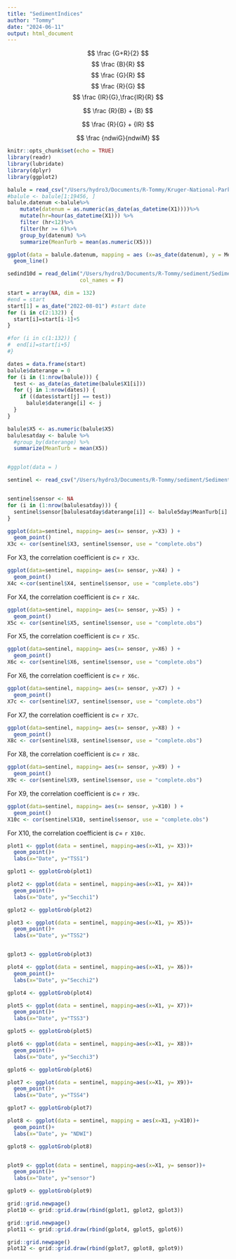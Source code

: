 ```yaml
---
title: "SedimentIndices"
author: "Tommy"
date: "2024-06-11"
output: html_document
---
```


$$
\frac {G+R}{2}
$$
$$
\frac {B}{R}
$$
$$
\frac {G}{R}
$$
$$
\frac {R}{G}
$$
$$
\frac {IR}{G},\frac{IR}{R}
$$

$$
\frac {R}{B} + {B}
$$

$$
\frac {R}{G} + {IR}
$$

$$
\frac {ndwiG}{ndwiM}
$$

```r
knitr::opts_chunk$set(echo = TRUE)
library(readr)
library(lubridate)
library(dplyr)
library(ggplot2)
```


```r
balule = read_csv("/Users/hydro3/Documents/R-Tommy/Kruger-National-Park-Sensors/balule.csv", col_names = FALSE)
#balule <- balule[1:19456, ]
balule.datenum <-balule%>%
    mutate(datenum = as.numeric(as_date(as_datetime(X1))))%>%
    mutate(hr=hour(as_datetime(X1))) %>%
    filter (hr<12)%>%
    filter(hr >= 6)%>%
    group_by(datenum) %>%
    summarize(MeanTurb = mean(as.numeric(X5)))

ggplot(data = balule.datenum, mapping = aes (x=as_date(datenum), y = MeanTurb))+
  geom_line()
```

```r
sedind10d = read_delim("/Users/hydro3/Documents/R-Tommy/sediment/Sediment_Indices.txt" , 
                       col_names = F)
```


```r
start = array(NA, dim = 132)
#end = start
start[1] = as_date("2022-08-01") #start date
for (i in c(2:132)) {
  start[i]=start[i-1]+5
}

#for (i in c(1:132)) {
#  end[i]=start[i+5]
#}

dates = data.frame(start)
balule$daterange = 0
for (i in (1:nrow(balule))) {
  test <- as_date(as_datetime(balule$X1[i]))
  for (j in 1:nrow(dates)) {
    if ((dates$start[j] == test))
      balule$daterange[i] <- j
  }
}

balule$X5 <- as.numeric(balule$X5)
balulesatday <- balule %>%
  #group_by(daterange) %>%
  summarize(MeanTurb = mean(X5))


#ggplot(data = )
```

```r
sentinel <- read_csv("/Users/hydro3/Documents/R-Tommy/sediment/Sediment_Indices5day.txt", col_names = F)


sentinel$sensor <- NA
for (i in (1:nrow(balulesatday))) {
  sentinel$sensor[balulesatday$daterange[i]] <- balule5day$MeanTurb[i]
}
```

```r
ggplot(data=sentinel, mapping= aes(x= sensor, y=X3) ) +
  geom_point()
X3c <- cor(sentinel$X3, sentinel$sensor, use = "complete.obs")
```

For X3, the correlation coefficient is $c=$ `r X3c`.

```r
ggplot(data=sentinel, mapping= aes(x= sensor, y=X4) ) +
  geom_point()
X4c <-cor(sentinel$X4, sentinel$sensor, use = "complete.obs")
```

For X4, the correlation coefficient is $c=$ `r X4c`.

```r
ggplot(data=sentinel, mapping= aes(x= sensor, y=X5) ) +
  geom_point()
X5c <- cor(sentinel$X5, sentinel$sensor, use = "complete.obs")
```

For X5, the correlation coefficient is $c=$ `r X5c`.

```r
ggplot(data=sentinel, mapping= aes(x= sensor, y=X6) ) +
  geom_point()
X6c <- cor(sentinel$X6, sentinel$sensor, use = "complete.obs")
```

For X6, the correlation coefficient is $c=$ `r X6c`.

```r
ggplot(data=sentinel, mapping= aes(x= sensor, y=X7) ) +
  geom_point()
X7c <- cor(sentinel$X7, sentinel$sensor, use = "complete.obs")
```

For X7, the correlation coefficient is $c=$ `r X7c`.

```r
ggplot(data=sentinel, mapping= aes(x= sensor, y=X8) ) +
  geom_point()
X8c <- cor(sentinel$X8, sentinel$sensor, use = "complete.obs")
```

For X8, the correlation coefficient is $c=$ `r X8c`.

```r
ggplot(data=sentinel, mapping= aes(x= sensor, y=X9) ) +
  geom_point()
X9c <- cor(sentinel$X9, sentinel$sensor, use = "complete.obs")
```

For X9, the correlation coefficient is $c=$ `r X9c`.

```r
ggplot(data=sentinel, mapping= aes(x= sensor, y=X10) ) +
  geom_point()
X10c <- cor(sentinel$X10, sentinel$sensor, use = "complete.obs")
```

For X10, the correlation coefficient is $c=$ `r X10c`.

```r
plot1 <- ggplot(data = sentinel, mapping=aes(x=X1, y= X3))+
  geom_point()+
  labs(x="Date", y="TSS1")

gplot1 <- ggplotGrob(plot1)

plot2 <- ggplot(data = sentinel, mapping=aes(x=X1, y= X4))+
  geom_point()+
  labs(x="Date", y="Secchi1")

gplot2 <- ggplotGrob(plot2)

plot3 <- ggplot(data = sentinel, mapping=aes(x=X1, y= X5))+
  geom_point()+
  labs(x="Date", y="TSS2")


gplot3 <- ggplotGrob(plot3)

plot4 <- ggplot(data = sentinel, mapping=aes(x=X1, y= X6))+
  geom_point()+
  labs(x="Date", y="Secchi2")

gplot4 <- ggplotGrob(plot4)

plot5 <- ggplot(data = sentinel, mapping=aes(x=X1, y= X7))+
  geom_point()+
  labs(x="Date", y="TSS3")

gplot5 <- ggplotGrob(plot5)

plot6 <- ggplot(data = sentinel, mapping=aes(x=X1, y= X8))+
  geom_point()+
  labs(x="Date", y="Secchi3")

gplot6 <- ggplotGrob(plot6)

plot7 <- ggplot(data = sentinel, mapping=aes(x=X1, y= X9))+
  geom_point()+
  labs(x="Date", y="TSS4")

gplot7 <- ggplotGrob(plot7)

plot8 <- ggplot(data = sentinel, mapping = aes(x=X1, y=X10))+
  geom_point()+ 
  labs(x="Date", y= "NDWI")

gplot8 <- ggplotGrob(plot8)


plot9 <- ggplot(data = sentinel, mapping=aes(x=X1, y= sensor))+
  geom_point()+
  labs(x="Date", y="sensor")

gplot9 <- ggplotGrob(plot9)

grid::grid.newpage()
plot10 <- grid::grid.draw(rbind(gplot1, gplot2, gplot3))

grid::grid.newpage()
plot11 <- grid::grid.draw(rbind(gplot4, gplot5, gplot6))

grid::grid.newpage()
plot12 <- grid::grid.draw(rbind(gplot7, gplot8, gplot9))
```



